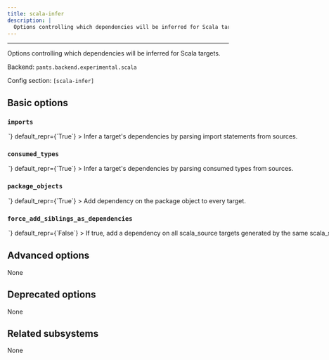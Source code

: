 ```yaml
---
title: scala-infer
description: |
  Options controlling which dependencies will be inferred for Scala targets.
---
```



---

Options controlling which dependencies will be inferred for Scala targets.

Backend: <span className="color--primary">`pants.backend.experimental.scala`</span>

Config section: <span className="color--primary">`[scala-infer]`</span>

<span className={styles.options}>

## Basic options

### `imports`

<Option
  cli_repr={`--[no-]scala-infer-imports`}
  env_repr='PANTS_SCALA_INFER_IMPORTS'
  toml_repr={`[scala-infer]
imports = <bool>`}
  default_repr={`True`}
>

Infer a target&#x27;s dependencies by parsing import statements from sources.

</Option>

### `consumed_types`

<Option
  cli_repr={`--[no-]scala-infer-consumed-types`}
  env_repr='PANTS_SCALA_INFER_CONSUMED_TYPES'
  toml_repr={`[scala-infer]
consumed_types = <bool>`}
  default_repr={`True`}
>

Infer a target&#x27;s dependencies by parsing consumed types from sources.

</Option>

### `package_objects`

<Option
  cli_repr={`--[no-]scala-infer-package-objects`}
  env_repr='PANTS_SCALA_INFER_PACKAGE_OBJECTS'
  toml_repr={`[scala-infer]
package_objects = <bool>`}
  default_repr={`True`}
>

Add dependency on the package object to every target.

</Option>

### `force_add_siblings_as_dependencies`

<Option
  cli_repr={`--[no-]scala-infer-force-add-siblings-as-dependencies`}
  env_repr='PANTS_SCALA_INFER_FORCE_ADD_SIBLINGS_AS_DEPENDENCIES'
  toml_repr={`[scala-infer]
force_add_siblings_as_dependencies = <bool>`}
  default_repr={`False`}
>

If true, add a dependency on all `scala_source` targets generated by the same `scala_sources` target generator. If false, the dependencies will only be added if `[scala-infer].imports` is also set to false.

Setting this option to true reduces the precision of dependency information. That means that you may end up compiling more than is necessary for a particular task, and that compilation will be invalidated more frequently than actually necessary. However, setting to true may be helpful if compilation fails due to missing dependencies.

</Option>

## Advanced options

None

## Deprecated options

None

## Related subsystems

None

</span>

